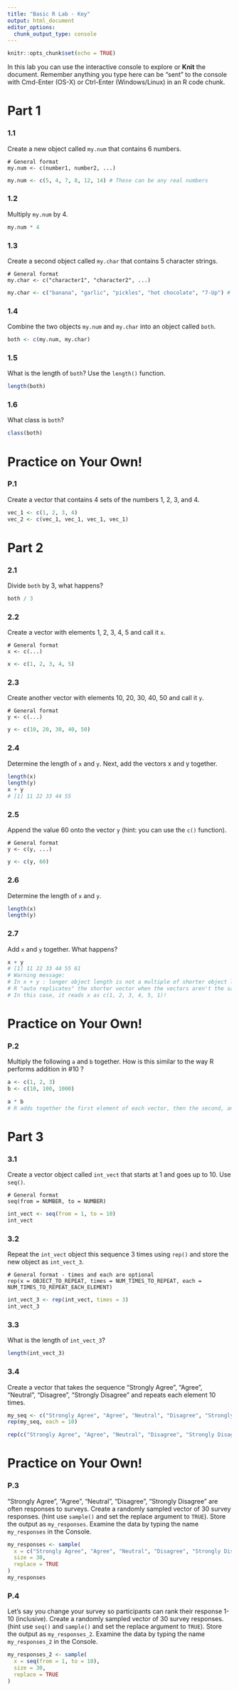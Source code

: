 ```yaml
---
title: "Basic R Lab - Key"
output: html_document
editor_options: 
  chunk_output_type: console
---
```


```r
knitr::opts_chunk$set(echo = TRUE)
```


In this lab you can use the interactive console to explore or **Knit** the document. 
Remember anything you type here can be "sent" to the console with Cmd-Enter (OS-X) or Ctrl-Enter (Windows/Linux) in an R code chunk.


# Part 1

### 1.1 

Create a new object called `my.num` that contains 6 numbers.

```
# General format
my.num <- c(number1, number2, ...)
```

```r
my.num <- c(5, 4, 7, 8, 12, 14) # These can be any real numbers
```

### 1.2

Multiply `my.num` by 4.

```r
my.num * 4
```

### 1.3

Create a second object called `my.char` that contains 5 character strings.

```
# General format
my.char <- c("character1", "character2", ...)
```

```r
my.char <- c("banana", "garlic", "pickles", "hot chocolate", "7-Up") # Again,these can be anything
```

### 1.4

Combine the two objects `my.num` and `my.char` into an object called `both`.

```r
both <- c(my.num, my.char)
```

### 1.5

What is the length of `both`? Use the `length()` function.

```r
length(both)
```

### 1.6 

What class is `both`?

```r
class(both)
```


# Practice on Your Own!

### P.1

Create a vector that contains 4 sets of the numbers 1, 2, 3, and 4.

```r
vec_1 <- c(1, 2, 3, 4)
vec_2 <- c(vec_1, vec_1, vec_1, vec_1)
```


# Part 2

### 2.1

Divide `both` by 3, what happens?

```r
both / 3
```

### 2.2

Create a vector with elements 1, 2, 3, 4, 5 and call it `x`.

```
# General format
x <- c(...)
```
 
```r
x <- c(1, 2, 3, 4, 5)
```

### 2.3

Create another vector with elements 10, 20, 30, 40, 50 and call it `y`.

```
# General format
y <- c(...)
```

```r
y <- c(10, 20, 30, 40, 50)
```

### 2.4

Determine the length of `x` and `y`. Next, add the vectors x and y together.

```r
length(x)
length(y)
x + y
# [1] 11 22 33 44 55
```

### 2.5

Append the value 60 onto the vector `y` (hint: you can use the `c()` function).

```
# General format
y <- c(y, ...)
```

```r
y <- c(y, 60)
```

### 2.6

Determine the length of `x` and `y`.

```r
length(x)
length(y)
```

### 2.7

Add `x` and `y` together. What happens?

```r
x + y
# [1] 11 22 33 44 55 61
# Warning message:
# In x + y : longer object length is not a multiple of shorter object length
# R "auto replicates" the shorter vector when the vectors aren't the same length - this is not what we want!
# In this case, it reads x as c(1, 2, 3, 4, 5, 1)!
```


# Practice on Your Own!

### P.2

Multiply the following `a` and `b` together. How is this similar to the way R performs addition in #10 ?

```r
a <- c(1, 2, 3)
b <- c(10, 100, 1000)
```

```r
a * b
# R adds together the first element of each vector, then the second, and so on. This order also applies when multiplying!
```

# Part 3

### 3.1

Create a vector object called `int_vect` that starts at 1 and goes up to 10. Use `seq()`.

```
# General format
seq(from = NUMBER, to = NUMBER)
```

```r
int_vect <- seq(from = 1, to = 10)
int_vect
```

### 3.2

Repeat the `int_vect` object this sequence 3 times using `rep()` and store the new object as `int_vect_3`.

```
# General format - times and each are optional
rep(x = OBJECT_TO_REPEAT, times = NUM_TIMES_TO_REPEAT, each = NUM_TIMES_TO_REPEAT_EACH_ELEMENT)
```

```r
int_vect_3 <- rep(int_vect, times = 3)
int_vect_3
```

### 3.3

What is the length of `int_vect_3`?

```r
length(int_vect_3)
```

### 3.4

Create a vector that takes the sequence "Strongly Agree", "Agree", "Neutral", "Disagree", "Strongly Disagree" and repeats each element 10 times.

```r
my_seq <- c("Strongly Agree", "Agree", "Neutral", "Disagree", "Strongly Disagree")
rep(my_seq, each = 10)

rep(c("Strongly Agree", "Agree", "Neutral", "Disagree", "Strongly Disagree"), each = 10)
```


# Practice on Your Own!

### P.3

"Strongly Agree", "Agree", "Neutral", "Disagree", "Strongly Disagree" are often responses to surveys. Create a randomly sampled vector of 30 survey responses. (hint use `sample()` and set the replace argument to `TRUE`). Store the output as `my_responses`. Examine the data by typing the name `my_responses` in the Console.

```r
my_responses <- sample(
  x = c("Strongly Agree", "Agree", "Neutral", "Disagree", "Strongly Disagree"),
  size = 30,
  replace = TRUE
)
my_responses
```

### P.4

Let's say you change your survey so participants can rank their response 1-10 (inclusive). Create a randomly sampled vector of 30 survey responses. (hint use `seq()` and `sample()` and set the replace argument to `TRUE`). Store the output as `my_responses_2`. Examine the data by typing the name `my_responses_2` in the Console.

```r
my_responses_2 <- sample(
  x = seq(from = 1, to = 10),
  size = 30,
  replace = TRUE
)
```
